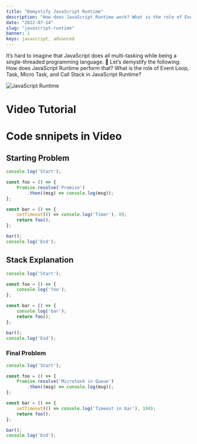```yaml
---
title: "Demystify JavaScript Runtime"
description: "How does JavaScript Runtime work? What is the role of Event Loop, Task, Micro Task, and Call Stack? Let's demystify it.'"
date: "2022-07-14"
slug: "javascript-runtime"
banner: 1
keys: javascript, advanced
---
```


It’s hard to imagine that JavaScript does all multi-tasking while being a single-threaded programming language. 🤔 Let’s demystify the following: How does JavaScript Runtime perform that? What is the role of Event Loop, Task, Micro Task, and Call Stack in JavaScript Runtime?

![JavaScript Runtime](./images/javascript-runtime.webp)


# Video Tutorial
<YoutubePlayer src="https://www.youtube.com/embed/8JBky6p2RNc"  />


# Code snnipets in Video

## Starting Problem

```js
console.log('Start');

const foo = () => {
    Promise.resolve('Promise')
        .then((msg) => console.log(msg));
};

const bar = () => {
    setTimeout(() => console.log('Timer'), 0);
    return foo();
};

bar();
console.log('End');

```

## Stack Explanation

```js
console.log('Start');

const foo = () => {
    console.log('foo');
};

const bar = () => {
    console.log('bar');
    return foo();
};

bar();
console.log('End');
```

### Final Problem

```js
console.log('Start');

const foo = () => {
    Promise.resolve('Microtask in Queue')
        .then((msg) => console.log(msg));
};

const bar = () => {
    setTimeout(() => console.log('Timeout in bar'), 100);
    return foo();
};

bar();
console.log('End');
```